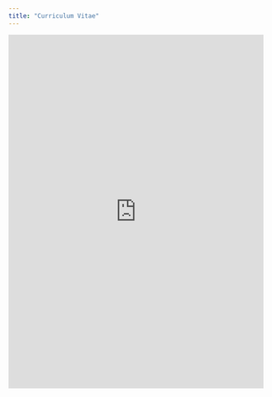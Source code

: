 ```yaml
---
title: "Curriculum Vitae"
---
```


<!--html_preserve-->
<iframe src="https://docs.google.com/gview?url=https://github.com/jackiepennings/personal_site/raw/master/pennings_vita_oct2016.pdf?dl=1&embedded=true" style="width:100%; height:700px;" frameborder="0"></iframe>
<!--/html_preserve-->